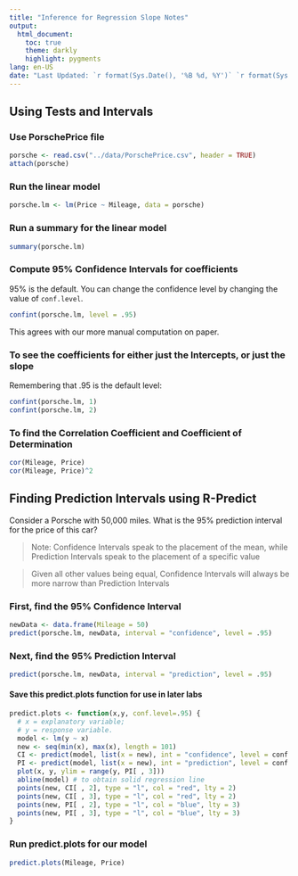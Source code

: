```yaml
---
title: "Inference for Regression Slope Notes"
output:
  html_document:
    toc: true
    theme: darkly
    highlight: pygments
lang: en-US
date: "Last Updated: `r format(Sys.Date(), '%B %d, %Y')` `r format(Sys.time(), '%H:%M:%S')`"
---
```


## Using Tests and Intervals

### Use PorschePrice file
```r
porsche <- read.csv("../data/PorschePrice.csv", header = TRUE)
attach(porsche)
```

### Run the linear model
```r
porsche.lm <- lm(Price ~ Mileage, data = porsche)
```

### Run a summary for the linear model
```r
summary(porsche.lm)
```

### Compute 95% Confidence Intervals for coefficients
95% is the default. You can change the confidence level by changing the value of `conf.level`.
```r
confint(porsche.lm, level = .95)
```

This agrees with our more manual computation on paper.

### To see the coefficients for either just the Intercepts, or just the slope
Remembering that .95 is the default level:
```r
confint(porsche.lm, 1)
confint(porsche.lm, 2)
```

### To find the Correlation Coefficient and Coefficient of Determination
```r
cor(Mileage, Price)
cor(Mileage, Price)^2
```

## Finding Prediction Intervals using R-Predict
Consider a Porsche with 50,000 miles. What is the 95% prediction interval for the price of this car?

> Note: Confidence Intervals speak to the placement of the mean, while Prediction Intervals speak to the placement of a specific value

> Given all other values being equal, Confidence Intervals will always be more narrow than Prediction Intervals

### First, find the 95% Confidence Interval
```r
newData <- data.frame(Mileage = 50)
predict(porsche.lm, newData, interval = "confidence", level = .95)
```

### Next, find the 95% Prediction Interval
```r
predict(porsche.lm, newData, interval = "prediction", level = .95)
```

#### Save this predict.plots function for use in later labs
```r
predict.plots <- function(x,y, conf.level=.95) { 
  # x = explanatory variable; 
  # y = response variable. 
  model <- lm(y ~ x) 
  new <- seq(min(x), max(x), length = 101) 
  CI <- predict(model, list(x = new), int = "confidence", level = conf.level) 
  PI <- predict(model, list(x = new), int = "prediction", level = conf.level) 
  plot(x, y, ylim = range(y, PI[ , 3])) 
  abline(model) # to obtain solid regression line 
  points(new, CI[ , 2], type = "l", col = "red", lty = 2) 
  points(new, CI[ , 3], type = "l", col = "red", lty = 2) 
  points(new, PI[ , 2], type = "l", col = "blue", lty = 3) 
  points(new, PI[ , 3], type = "l", col = "blue", lty = 3) 
}
```

### Run predict.plots for our model
```r
predict.plots(Mileage, Price)
```